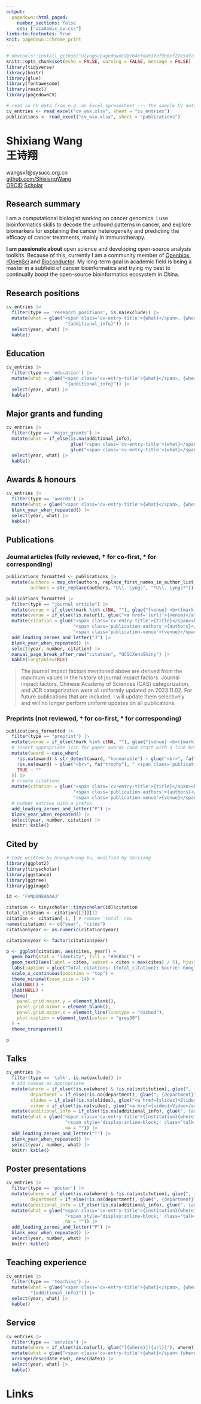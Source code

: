```yaml
---
output:
  pagedown::html_paged:
    number_sections: false
    css: ["academic_cv.css"]
links-to-footnotes: true
knit: pagedown::chrome_print
---
```


<style>
:root{
  --last-updated: "\00a0 \00a0 \00a0 \00a0 Last updated: `r format(Sys.Date(), '%B, %Y')`";
}
</style>

```r
# devtools::install_github("ulyngs/pagedownCV@764efda91fef9b6ef22e5df2f4979a1e1a836ee0")
knitr::opts_chunk$set(echo = FALSE, warning = FALSE, message = FALSE)
library(tidyverse)
library(knitr)
library(glue)
library(fontawesome)
library(readxl)
library(pagedownCV)

# read in CV data from e.g. an Excel spreadsheet --- the sample CV data is from this google sheet https://docs.google.com/spreadsheets/d/1ta71CAGkcLqm-W1UdVRA_JJSddWV2TsrRZsCnQlmOis/edit?usp=sharing
cv_entries <- read_excel("cv_wsx.xlsx", sheet = "cv_entries")
publications <- read_excel("cv_wsx.xlsx", sheet = "publications")

```

::: {.title-and-contact}

:::::: {.title}
<h1 class="title">Shixiang Wang <br>王诗翔</h1>
::::::

:::::: {.contact-info}
wangsx1@sysucc.org.cn  \
<u><a href="https://github.com/ShixiangWang">github.com/ShixiangWang</a></u> \
<u><a href="https://orcid.org/0000-0001-9855-7357">ORCID</a></u>
<u><a href="https://scholar.google.com/citations?hl=en&user=FvNp0NkAAAAJ">Scholar</a></u>
::::::

:::

## Research summary
::: {.research-interests}

:::::: {.spacer}
::::::

:::::: {.interests}
I am a computational biologist working on cancer genomics. I use bioinformatics skills to decode the unfound patterns
in cancer, and explore biomarkers for explaining the cancer heterogeneity and predicting the efficacy of cancer treatments, mainly in immunotherapy.

**I am passionate about** open science and developing open-source analysis toolkits. Because of this,
currently I am a community member of [Openbiox](https://github.com/openbiox), [rOpenSci](https://ropensci.org/) and [Bioconductor](https://www.bioconductor.org/). My long-term goal in academic field is being a master in a
subfield of cancer bioinformatics and trying my best to continually boost the open-source bioinformatics ecosystem in China.
::::::
:::

::: {.cv-entries}
## Research positions
```r
cv_entries |>  
  filter(type == 'research_positions', is.na(exclude)) |> 
  mutate(what = glue("<span class='cv-entry-title'>{what}</span>, {where}<br>", 
                      "{additional_info}")) |> 
  select(year, what) |> 
  kable()
```



## Education
```r
cv_entries |> 
  filter(type == 'education') |> 
  mutate(what = glue("<span class='cv-entry-title'>{what}</span>, {where}<br>", 
                      "{additional_info}")) |> 
  select(year, what) |> 
  kable()
```

## Major grants and funding
```r
cv_entries |>
  filter(type == 'major_grants') |>
  mutate(what = if_else(is.na(additional_info),
                        glue("<span class='cv-entry-title'>{what}</span> ({additional_info2}), {where}"),
                        glue("<span class='cv-entry-title'>{what}</span> ({additional_info2}), {where}.<br>{additional_info}"))) |>
  select(year, what) |>
  kable()
```

## Awards & honours
```r
cv_entries |> 
  filter(type == 'awards') |> 
  mutate(what = glue("<span class='cv-entry-title'>{what}</span>, {where}")) |>  
  blank_year_when_repeated() |> 
  select(year, what) |> 
  kable()
```


## Publications {.three-split}

<h3>Journal articles <span class="review-note">(fully reviewed, † for co-first, \* for corresponding)</span></h3>

```r
publications_formatted <- publications |> 
  mutate(authors = map_chr(authors, replace_first_names_in_author_list_with_initial_and_dot), # e.g. U. Lyngs instead of Ulrik Lyngs
         authors = str_replace(authors, "U\\. Lyngs", "*U\\. Lyngs*"))    # make my name italic
```


```r
publications_formatted |>
  filter(type == "journal article") |> 
  mutate(venue = if_else(!mark %in% c(NA, ""), glue("{venue} <b>({mark})</b>"), venue, venue)) |> 
  mutate(venue = if_else(!is.na(url), glue("<a href='{url}'>{venue}</a>"), venue)) |> 
  mutate(citation = glue("<span class='cv-entry-title'>{title}</span><br>",
                         "<span class='publication-authors'>{authors}</span><br>",
                         "<span class='publication-venue'>{venue}</span>")) |> 
  add_leading_zeroes_and_letter("J") |> 
  blank_year_when_repeated() |>
  select(year, number, citation) |>
  manual_page_break_after_row("citation", "UCSCXenaShiny") |> 
  kable(longtable=TRUE)
```

> The journal impact factors mentioned above are derived from the maximum values in the history of journal impact factors. Journal impact factors, Chinese Academy of Sciences (CAS) categorization, and JCR categorization were all uniformly updated on 2023.11.02. For future publications that are included, I will update them selectively and will no longer perform uniform updates on all publications.

<!-- <br class="pageBreak"> -->

<h3>Preprints<span class="review-note"> (not reviewed, † for co-first, \* for corresponding)</span></h3>

```r
publications_formatted |>
  filter(type == "preprint") |> 
  mutate(venue = if_else(!mark %in% c(NA, ""), glue("{venue} <b>({mark})</b>"), venue, venue)) |> 
  # insert appropriate icon for paper awards (and start with a line break)
  mutate(award = case_when(
    !is.na(award) & str_detect(award, "honourable") ~ glue("<br>", fa("award"), " <span class='publication-award'>{award}</span>"),
    !is.na(award) ~ glue("<br>", fa("trophy"), " <span class='publication-award'>{award}</span>"),
    TRUE ~ ""
  )) |>
  # create citations
  mutate(citation = glue("<span class='cv-entry-title'>{title}</span><br>",
                         "<span class='publication-authors'>{authors}</span><br>",
                         "<span class='publication-venue'>{venue}</span>{award}")) |> 
  # number entries with a prefix
  add_leading_zeroes_and_letter("P") |> 
  blank_year_when_repeated() |> 
  select(year, number, citation) |>
  knitr::kable()
```


## Cited by

```r
# Code written by Guangchuang Yu, modified by Shixiang
library(ggplot2)
library(tinyscholar)
library(ggstance)
library(ggtree)
library(ggimage)

id <- 'FvNp0NkAAAAJ'

citation <- tinyscholar::tinyscholar(id)$citation
total_citation <- citation[[2]][1]
citation <- citation[-1, ] # remove 'total' row
names(citation) <- c("year", "cites")
citation$year <- as.numeric(citation$year)

citation$year <- factor(citation$year)

p <- ggplot(citation, aes(cites, year)) +
  geom_barh(stat = "identity", fill = "#96B56C") +
  geom_text2(aes(label = cites, subset = cites > max(cites) / 5), hjust = 1.1, size = 5) +
  labs(caption = glue("Total citations: {total_citation}; Source: Google Scholar")) +
  scale_x_continuous(position = "top") +
  theme_minimal(base_size = 14) +
  xlab(NULL) +
  ylab(NULL) +
  theme(
    panel.grid.major.y = element_blank(),
    panel.grid.minor = element_blank(),
    panel.grid.major.x = element_line(linetype = "dashed"),
    plot.caption = element_text(colour = "grey30")
  ) +
  theme_transparent()

p
```


## Talks {.three-split}


```r
cv_entries |> 
  filter(type == 'talk', is.na(exclude)) |> 
  # add commas as appropriate
  mutate(where = if_else(!is.na(where) & !is.na(institution), glue(", {where}"), where),
         department = if_else(!is.na(department), glue(", {department}"), as.character(department)),
         slides = if_else(!is.na(slides), glue("<a href={slides}>Slides</a>"), ""),
         video = if_else(!is.na(video), glue("<a href={video}>Video</a>"), "")) |>
  mutate(additional_info = if_else(!is.na(additional_info), glue(", {additional_info}"), "")) |> 
  mutate(what = glue("<span class='cv-entry-title'>{institution}{where}</span>{department}{additional_info}<br>",
                      "<span style='display:inline-block;' class='talk-title'>{what}</span>", 
                     .na = "")) |> 
  add_leading_zeroes_and_letter("T") |> 
  blank_year_when_repeated() |> 
  select(year, number, what) |> 
  knitr::kable()

```



## Poster presentations {.three-split}
```r
cv_entries |> 
  filter(type == 'poster') |>
  mutate(where = if_else(!is.na(where) & !is.na(institution), glue(", {where}"), where),
         department = if_else(!is.na(department), glue(", {department}"), as.character(department))) |>
  mutate(additional_info = if_else(!is.na(additional_info), glue(", {additional_info}"), "")) |> 
  mutate(what = glue("<span class='cv-entry-title'>{institution}{where}</span>{department}{additional_info}<br>",
                      "<span style='display:inline-block;' class='talk-title'>{what}</span>", 
                     .na = "")) |> 
  add_leading_zeroes_and_letter("P") |> 
  blank_year_when_repeated() |> 
  select(year, number, what) |>
  knitr::kable()

```

## Teaching experience
```r
cv_entries |> 
  filter(type == 'teaching') |> 
  mutate(what = glue("<span class='cv-entry-title'>{what}</span>, {where}<br>",
         "{additional_info}")) |> 
  select(year, what) |> 
  kable()
```

## Service
```r
cv_entries |> 
  filter(type == 'service') |> 
  mutate(where = if_else(!is.na(url), glue("[{where}]({url})"), where)) |> 
  mutate(what = glue("<span class='cv-entry-title'>{what}</span> {where}")) |>
  arrange(desc(date_end), desc(date)) |> 
  select(year, what) |> 
  kable()
```


<!-- <br class="pageBreak"> -->








:::

<!-- <br class="pageBreak"> -->

# Links
